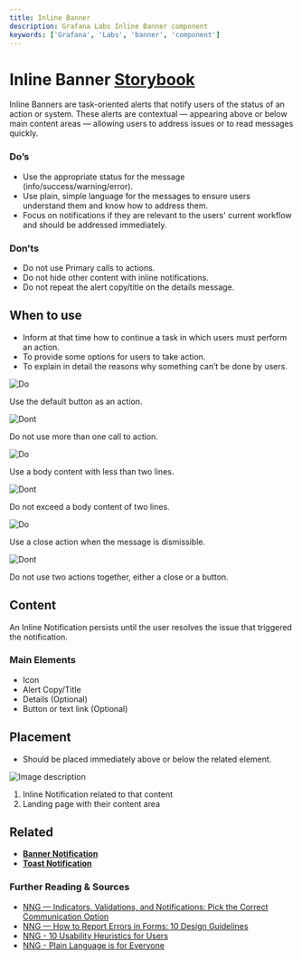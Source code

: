 ```yaml
---
title: Inline Banner
description: Grafana Labs Inline Banner component
keywords: ['Grafana', 'Labs', 'banner', 'component']
---
```



# Inline Banner <Badge text='ready' color='green'></Badge> <a href='https://developers.grafana.com/ui/latest/index.html?path=/story/overlays-alert--examples' target='_blank' className='header-links'>Storybook <Icon name="external-link-alt"/> </a>

Inline Banners are task-oriented alerts that notify users of the status of an action or system. These alerts are contextual — appearing above or below main content areas — allowing users to address issues or to read messages quickly.

### Do’s

- Use the appropriate status for the message (info/success/warning/error).
- Use plain, simple language for the messages to ensure users understand them and know how to address them.
- Focus on notifications if they are relevant to the users' current workflow and should be addressed immediately.

### Don’ts

- Do not use Primary calls to actions.
- Do not hide other content with inline notifications.
- Do not repeat the alert copy/title on the details message.

## When to use

- Inform at that time how to continue a task in which users must perform an action.
- To provide some options for users to take action.
- To explain in detail the reasons why something can’t be done by users.


<div class='two-images-comparison'>

<div>

![Do](/img/inline-banner-do-call-to-action.png) 

Use the default button as an action.

</div>

<div>

![Dont](/img/inline-banner-dont-call-to-action.png)

Do not use more than one call to action.

</div>

</div>

<div class='two-images-comparison'>

<div>

![Do](/img/inline-banner-do-body-content.png) 

Use a body content with less than two lines.

</div>

<div>

![Dont](/img/inline-banner-dont-body-content.png)

Do not exceed a body content of two lines.

</div>

</div>


<div class='two-images-comparison'>

<div>

![Do](/img/inline-banner-do-close.png) 

Use a close action when the message is dismissible.

</div>

<div>

![Dont](/img/inline-banner-dont-close.png)

Do not use two actions together, either a close or a button.

</div>

</div>

## Content

An Inline Notification persists until the user resolves the issue that triggered the notification.

### Main Elements

- Icon
- Alert Copy/Title
- Details (Optional)
- Button or text link (Optional)

## Placement

* Should be placed immediately above or below the related element.

![Image description](/img/inline-banner-placement.png 'Visual representation of inline notification')

1. Inline Notification related to that content
2. Landing page with their content area

## Related

- **[Banner Notification](/design-system/Components/alert-banner)**
- **[Toast Notification](/design-system/Components/alert-toast)**

### Further Reading & Sources

- [NNG — Indicators, Validations, and Notifications: Pick the Correct Communication Option](https://www.nngroup.com/articles/indicators-validations-notifications/)
- [NNG — How to Report Errors in Forms: 10 Design Guidelines](https://www.nngroup.com/articles/errors-forms-design-guidelines/)
- [NNG - 10 Usability Heuristics for Users](https://www.nngroup.com/articles/ten-usability-heuristics/)
- [NNG - Plain Language is for Everyone](https://www.nngroup.com/articles/plain-language-experts/)

